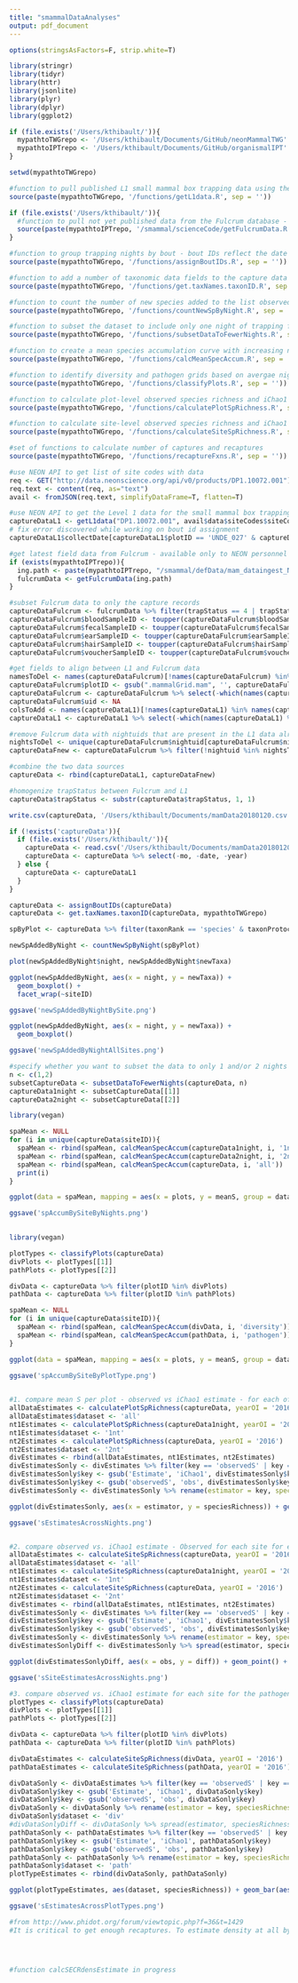 ```yaml
---
title: "smammalDataAnalyses"
output: pdf_document
---
```


```r

options(stringsAsFactors=F, strip.white=T)

library(stringr)
library(tidyr)
library(httr)
library(jsonlite)
library(plyr)
library(dplyr)
library(ggplot2)

```

```r

if (file.exists('/Users/kthibault/')){
  mypathtoTWGrepo <- '/Users/kthibault/Documents/GitHub/neonMammalTWG'
  mypathtoIPTrepo <- '/Users/kthibault/Documents/GitHub/organismalIPT'
}

setwd(mypathtoTWGrepo)

```


```r

#function to pull published L1 small mammal box trapping data using the NEON API - returns only the capture data
source(paste(mypathtoTWGrepo, '/functions/getL1data.R', sep = ''))

if (file.exists('/Users/kthibault/')){
  #function to pull not yet published data from the Fulcrum database - available only to NEON personnel
  source(paste(mypathtoIPTrepo, '/smammal/scienceCode/getFulcrumData.R', sep = ''))
}

#function to group trapping nights by bout - bout IDs reflect the date of the nearest new moon
source(paste(mypathtoTWGrepo, '/functions/assignBoutIDs.R', sep = ''))

#function to add a number of taxonomic data fields to the capture data from the NEON master mammal taxon list, including scientific name and taxon rank
source(paste(mypathtoTWGrepo, '/functions/get.taxNames.taxonID.R', sep = ''))

#function to count the number of new species added to the list observed per plot per bout on the second and third nights of trapping relative to the previous night
source(paste(mypathtoTWGrepo, '/functions/countNewSpByNight.R', sep = ''))

#function to subset the dataset to include only one night of trapping for each pathogen grid per bout and/or only two nights
source(paste(mypathtoTWGrepo, '/functions/subsetDataToFewerNights.R', sep = ''))

#function to create a mean species accumulation curve with increasing number of plots across years of sampling per site
source(paste(mypathtoTWGrepo, '/functions/calcMeanSpecAccum.R', sep = ''))

#function to identify diversity and pathogen grids based on avergae nights of trapping per bout
source(paste(mypathtoTWGrepo, '/functions/classifyPlots.R', sep = ''))

#function to calculate plot-level observed species richness and iChao1 estimate
source(paste(mypathtoTWGrepo, '/functions/calculatePlotSpRichness.R', sep = ''))

#function to calculate site-level observed species richness and iChao1 estimate
source(paste(mypathtoTWGrepo, '/functions/calculateSiteSpRichness.R', sep = ''))

#set of functions to calculate number of captures and recaptures
source(paste(mypathtoTWGrepo, '/functions/recaptureFxns.R', sep = ''))

```

```r

#use NEON API to get list of site codes with data
req <- GET("http://data.neonscience.org/api/v0/products/DP1.10072.001")
req.text <- content(req, as="text")
avail <- fromJSON(req.text, simplifyDataFrame=T, flatten=T)

#use NEON API to get the Level 1 data for the small mammal box trapping data product
captureDataL1 <- getL1data("DP1.10072.001", avail$data$siteCodes$siteCode)
# fix error discovered while working on bout id assignment
captureDataL1$collectDate[captureDataL1$plotID == 'UNDE_027' & captureDataL1$collectDate == '2015-08-31'] <- '2016-08-31'

#get latest field data from Fulcrum - available only to NEON personnel
if (exists(mypathtoIPTrepo)){
  ing.path <- paste(mypathtoIPTrepo, "/smammal/defData/mam_dataingest_NEON.DOC.001406.txt", sep ="")
  fulcrumData <- getFulcrumData(ing.path)
}

```

```r

#subset Fulcrum data to only the capture records
captureDataFulcrum <- fulcrumData %>% filter(trapStatus == 4 | trapStatus == 5) %>% mutate(collectDate = startDate)
captureDataFulcrum$bloodSampleID <- toupper(captureDataFulcrum$bloodSampleID)
captureDataFulcrum$fecalSampleID <- toupper(captureDataFulcrum$fecalSampleID)
captureDataFulcrum$earSampleID <- toupper(captureDataFulcrum$earSampleID)
captureDataFulcrum$hairSampleID <- toupper(captureDataFulcrum$hairSampleID)
captureDataFulcrum$voucherSampleID <- toupper(captureDataFulcrum$voucherSampleID)

#get fields to align between L1 and Fulcrum data
namesToDel <- names(captureDataFulcrum)[!names(captureDataFulcrum) %in% names(captureDataL1)]
captureDataFulcrum$plotID <- gsub(".mammalGrid.mam", '', captureDataFulcrum$plotID)
captureDataFulcrum <- captureDataFulcrum %>% select(-which(names(captureDataFulcrum) %in% namesToDel))
captureDataFulcrum$uid <- NA
colsToAdd <- names(captureDataL1)[!names(captureDataL1) %in% names(captureDataFulcrum)]
captureDataL1 <- captureDataL1 %>% select(-which(names(captureDataL1) %in% colsToAdd))

#remove Fulcrum data with nightuids that are present in the L1 data already
nightsToDel <- unique(captureDataFulcrum$nightuid[captureDataFulcrum$nightuid %in% captureDataL1$nightuid])
captureDataFnew <- captureDataFulcrum %>% filter(!nightuid %in% nightsToDel)

#combine the two data sources
captureData <- rbind(captureDataL1, captureDataFnew)

#homogenize trapStatus between Fulcrum and L1
captureData$trapStatus <- substr(captureData$trapStatus, 1, 1)

write.csv(captureData, '/Users/kthibault/Documents/mamData20180120.csv', row.names = F)

```

```r

if (!exists('captureData')){
  if (file.exists('/Users/kthibault/')){
    captureData <- read.csv('/Users/kthibault/Documents/mamData20180120.csv')
    captureData <- captureData %>% select(-mo, -date, -year)
  } else {
    captureData <- captureDataL1
  }
}

captureData <- assignBoutIDs(captureData)
captureData <- get.taxNames.taxonID(captureData, mypathtoTWGrepo)

spByPlot <- captureData %>% filter(taxonRank == 'species' & taxonProtocolCategory == 'target') %>% distinct(boutID, collectDate, plotID, taxonID)

newSpAddedByNight <- countNewSpByNight(spByPlot)

plot(newSpAddedByNight$night, newSpAddedByNight$newTaxa)

ggplot(newSpAddedByNight, aes(x = night, y = newTaxa)) + 
  geom_boxplot() +
  facet_wrap(~siteID)

ggsave('newSpAddedByNightBySite.png')

ggplot(newSpAddedByNight, aes(x = night, y = newTaxa)) + 
  geom_boxplot()

ggsave('newSpAddedByNightAllSites.png')

```

```r

#specify whether you want to subset the data to only 1 and/or 2 nights of trapping
n <- c(1,2)
subsetCaptureData <- subsetDataToFewerNights(captureData, n)
captureData1night <- subsetCaptureData[[1]]
captureData2night <- subsetCaptureData[[2]]

```

```r

library(vegan)

spaMean <- NULL
for (i in unique(captureData$siteID)){
  spaMean <- rbind(spaMean, calcMeanSpecAccum(captureData1night, i, '1nt'))
  spaMean <- rbind(spaMean, calcMeanSpecAccum(captureData2night, i, '2nt'))
  spaMean <- rbind(spaMean, calcMeanSpecAccum(captureData, i, 'all'))
  print(i)
}

ggplot(data = spaMean, mapping = aes(x = plots, y = meanS, group = dataset, color = dataset)) + geom_line() + facet_wrap(~siteID, scale = 'free')

ggsave('spAccumBySiteByNights.png')
       
```

```r

library(vegan)

plotTypes <- classifyPlots(captureData)
divPlots <- plotTypes[[1]]
pathPlots <- plotTypes[[2]]

divData <- captureData %>% filter(plotID %in% divPlots)
pathData <- captureData %>% filter(plotID %in% pathPlots)

spaMean <- NULL
for (i in unique(captureData$siteID)){
  spaMean <- rbind(spaMean, calcMeanSpecAccum(divData, i, 'diversity'))
  spaMean <- rbind(spaMean, calcMeanSpecAccum(pathData, i, 'pathogen'))
}

ggplot(data = spaMean, mapping = aes(x = plots, y = meanS, group = dataset, color = dataset)) + geom_line() + facet_wrap(~siteID)

ggsave('spAccumBySiteByPlotType.png')
       
```
```r

#1. compare mean S per plot - observed vs iChao1 estimate - for each of the 3 datasets by site
allDataEstimates <- calculatePlotSpRichness(captureData, yearOI = '2016')
allDataEstimates$dataset <- 'all'
nt1Estimates <- calculatePlotSpRichness(captureData1night, yearOI = '2016')
nt1Estimates$dataset <- '1nt'
nt2Estimates <- calculatePlotSpRichness(captureData, yearOI = '2016')
nt2Estimates$dataset <- '2nt'
divEstimates <- rbind(allDataEstimates, nt1Estimates, nt2Estimates)
divEstimatesSonly <- divEstimates %>% filter(key == 'observedS' | key == 'Estimate')
divEstimatesSonly$key <- gsub('Estimate', 'iChao1', divEstimatesSonly$key)
divEstimatesSonly$key <- gsub('observedS', 'obs', divEstimatesSonly$key)
divEstimatesSonly <- divEstimatesSonly %>% rename(estimator = key, speciesRichness = value)

ggplot(divEstimatesSonly, aes(x = estimator, y = speciesRichness)) + geom_boxplot(aes(fill=dataset)) + facet_wrap(~siteID, scales = 'free_y')

ggsave('sEstimatesAcrossNights.png')


#2. compare observed vs. iChao1 estimate - Observed for each site for each of the 3 datasets
allDataEstimates <- calculateSiteSpRichness(captureData, yearOI = '2016')
allDataEstimates$dataset <- 'all'
nt1Estimates <- calculateSiteSpRichness(captureData1night, yearOI = '2016')
nt1Estimates$dataset <- '1nt'
nt2Estimates <- calculateSiteSpRichness(captureData, yearOI = '2016')
nt2Estimates$dataset <- '2nt'
divEstimates <- rbind(allDataEstimates, nt1Estimates, nt2Estimates)
divEstimatesSonly <- divEstimates %>% filter(key == 'observedS' | key == 'Estimate')
divEstimatesSonly$key <- gsub('Estimate', 'iChao1', divEstimatesSonly$key)
divEstimatesSonly$key <- gsub('observedS', 'obs', divEstimatesSonly$key)
divEstimatesSonly <- divEstimatesSonly %>% rename(estimator = key, speciesRichness = value)
divEstimatesSonlyDiff <- divEstimatesSonly %>% spread(estimator, speciesRichness) %>% mutate(diff = iChao1 - obs)

ggplot(divEstimatesSonlyDiff, aes(x = obs, y = diff)) + geom_point() + geom_text(aes(label = siteID), check_overlap =  T, vjust = -1, size=3) + ylab('iChao1 - Observed') + xlab('Observed Species Richness') + facet_grid(dataset~.)

ggsave('sSiteEstimatesAcrossNights.png')

#3. compare observed vs. iChao1 estimate for each site for the pathogen and diversity grids
plotTypes <- classifyPlots(captureData)
divPlots <- plotTypes[[1]]
pathPlots <- plotTypes[[2]]

divData <- captureData %>% filter(plotID %in% divPlots)
pathData <- captureData %>% filter(plotID %in% pathPlots)

divDataEstimates <- calculateSiteSpRichness(divData, yearOI = '2016')
pathDataEstimates <- calculateSiteSpRichness(pathData, yearOI = '2016')

divDataSonly <- divDataEstimates %>% filter(key == 'observedS' | key == 'Estimate')
divDataSonly$key <- gsub('Estimate', 'iChao1', divDataSonly$key)
divDataSonly$key <- gsub('observedS', 'obs', divDataSonly$key)
divDataSonly <- divDataSonly %>% rename(estimator = key, speciesRichness = value)
divDataSonly$dataset <- 'div'
#divDataSonlyDiff <- divDataSonly %>% spread(estimator, speciesRichness) %>% mutate(diff = iChao1 - obs)
pathDataSonly <- pathDataEstimates %>% filter(key == 'observedS' | key == 'Estimate')
pathDataSonly$key <- gsub('Estimate', 'iChao1', pathDataSonly$key)
pathDataSonly$key <- gsub('observedS', 'obs', pathDataSonly$key)
pathDataSonly <- pathDataSonly %>% rename(estimator = key, speciesRichness = value)
pathDataSonly$dataset <- 'path'
plotTypeEstimates <- rbind(divDataSonly, pathDataSonly)

ggplot(plotTypeEstimates, aes(dataset, speciesRichness)) + geom_bar(aes(fill=estimator), position = "dodge", stat="identity") + facet_wrap(~siteID, scales = 'free_y')

ggsave('sEstimatesAcrossPlotTypes.png')

```
```r
#from http://www.phidot.org/forum/viewtopic.php?f=36&t=1429
#It is critical to get enough recaptures. To estimate density at all by SECR you will probably need at least 10 recaptures, and 20 is a safer minimum. Aim for many more than the minimum! Precision improves with more recaptures, initially rapidly and then more slowly over 50 or so recaptures (e.g. Efford, Dawson & Robbins 2004 Fig. 2). Some studies have many recaptures of few animals (<20 individuals); estimation is possible, but confidence intervals will be very wide because of inherent spatial uncertainty (see below). To fit complicated models with covariates, finite mixtures, trends etc. you will need more data. 





```

```r


#function calcSECRdensEstimate in progress

```
